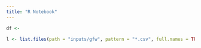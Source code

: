 ```yaml
---
title: "R Notebook"
---
```


```r
df <- 
```

```r
l <- list.files(path = "inputs/gfw", pattern = "*.csv", full.names = TRUE)
```


